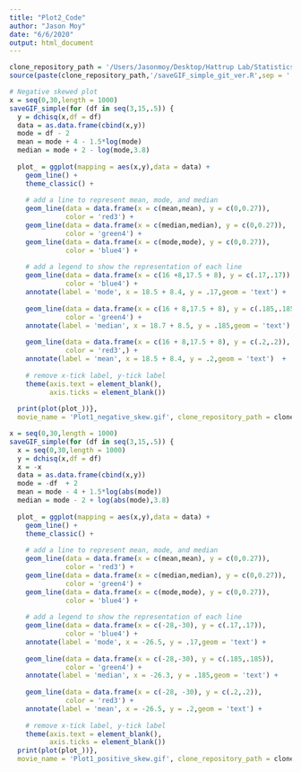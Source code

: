 ```yaml
---
title: "Plot2_Code"
author: "Jason Moy"
date: "6/6/2020"
output: html_document
---
```


```r
clone_repository_path = '/Users/Jasonmoy/Desktop/Hattrup Lab/Statistics_Animation_Plot' #edit here
source(paste(clone_repository_path,'/saveGIF_simple_git_ver.R',sep = '')) # run the saveGIF_simple function 
```

```r
# Negative skewed plot 
x = seq(0,30,length = 1000)
saveGIF_simple(for (df in seq(3,15,.5)) {
  y = dchisq(x,df = df)
  data = as.data.frame(cbind(x,y))
  mode = df - 2
  mean = mode + 4 - 1.5*log(mode)
  median = mode + 2 - log(mode,3.8)
  
  plot_ = ggplot(mapping = aes(x,y),data = data) + 
    geom_line() +
    theme_classic() + 
    
    # add a line to represent mean, mode, and median
    geom_line(data = data.frame(x = c(mean,mean), y = c(0,0.27)),
              color = 'red3') +
    geom_line(data = data.frame(x = c(median,median), y = c(0,0.27)),
              color = 'green4') + 
    geom_line(data = data.frame(x = c(mode,mode), y = c(0,0.27)),
              color = 'blue4') + 
    
    # add a legend to show the representation of each line 
    geom_line(data = data.frame(x = c(16 +8,17.5 + 8), y = c(.17,.17)),
              color = 'blue4') + 
    annotate(label = 'mode', x = 18.5 + 8.4, y = .17,geom = 'text') + 
    
    geom_line(data = data.frame(x = c(16 + 8,17.5 + 8), y = c(.185,.185)),
              color = 'green4') + 
    annotate(label = 'median', x = 18.7 + 8.5, y = .185,geom = 'text') + 
    
    geom_line(data = data.frame(x = c(16 + 8,17.5 + 8), y = c(.2,.2)),
              color = 'red3',) + 
    annotate(label = 'mean', x = 18.5 + 8.4, y = .2,geom = 'text')  + 
    
    # remove x-tick label, y-tick label 
    theme(axis.text = element_blank(),
          axis.ticks = element_blank())
  
  print(plot(plot_))},
  movie_name = 'Plot1_negative_skew.gif', clone_repository_path = clone_repository_path)
```

```r
x = seq(0,30,length = 1000)
saveGIF_simple(for (df in seq(3,15,.5)) {
  x = seq(0,30,length = 1000)
  y = dchisq(x,df = df)
  x = -x
  data = as.data.frame(cbind(x,y))
  mode = -df  + 2
  mean = mode - 4 + 1.5*log(abs(mode))
  median = mode - 2 + log(abs(mode),3.8)
  
  plot_ = ggplot(mapping = aes(x,y),data = data) + 
    geom_line() +
    theme_classic() + 
    
    # add a line to represent mean, mode, and median
    geom_line(data = data.frame(x = c(mean,mean), y = c(0,0.27)),
              color = 'red3') +
    geom_line(data = data.frame(x = c(median,median), y = c(0,0.27)),
              color = 'green4') + 
    geom_line(data = data.frame(x = c(mode,mode), y = c(0,0.27)),
              color = 'blue4') + 
    
    # add a legend to show the representation of each line 
    geom_line(data = data.frame(x = c(-28,-30), y = c(.17,.17)),
              color = 'blue4') + 
    annotate(label = 'mode', x = -26.5, y = .17,geom = 'text') + 
    
    geom_line(data = data.frame(x = c(-28,-30), y = c(.185,.185)),
              color = 'green4') + 
    annotate(label = 'median', x = -26.3, y = .185,geom = 'text') + 
    
    geom_line(data = data.frame(x = c(-28, -30), y = c(.2,.2)),
              color = 'red3') + 
    annotate(label = 'mean', x = -26.5, y = .2,geom = 'text') + 
    
    # remove x-tick label, y-tick label 
    theme(axis.text = element_blank(),
          axis.ticks = element_blank())
  print(plot(plot_))},
  movie_name = 'Plot1_positive_skew.gif', clone_repository_path = clone_repository_path)
```